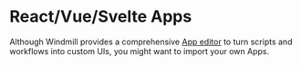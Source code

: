 
# React/Vue/Svelte Apps

Although Windmill provides a comprehensive [App editor](../getting_started/7_apps_quickstart/index.mdx) to turn scripts and workflows into custom UIs, you might want to import your own Apps.

<div class="grid grid-cols-2 gap-6 mb-4">
  <DocCard
 	  title="React App Import"
 	  description="Import your own Apps in React."
 	  href="/docs/react_vue_svelte_apps/react"
  />
</div>
